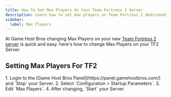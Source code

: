 ```yaml
---
title: How To Set Max Players On Your Team Fortress 2 Server
description: Learn how to set max players on Team Fortress 2 dedicated Server
sidebar:
  label: Max Players
---
```


At Game Host Bros changing Max Players on your new [Team Fortress 2 server](https://www.gamehostbros.com/team-fortress-2-server-hosting/) is quick and easy. here's how to change Max Players on your TF2 Server.

## Setting Max Players For TF2

<Steps>
1. Login to the [Game Host Bros Panel](https://panel.gamehostbros.com/) and `Stop` your Server.
2. Select `Configuration > Startup Parameters`.
3. Edit `Max Players`.
4. After changing, `Start` your Server.
</Steps>
